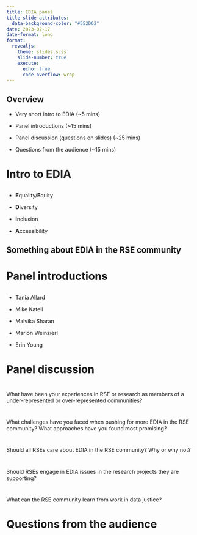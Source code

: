 ```yaml
---
title: EDIA panel
title-slide-attributes:
  data-background-color: "#552D62"
date: 2023-02-17
date-format: long
format: 
  revealjs:
    theme: slides.scss
    slide-number: true
    execute:
      echo: true
      code-overflow: wrap
---
```


## Overview

- Very short intro to EDIA (~5 mins)

- Panel introductions (~15 mins)

- Panel discussion (questions on slides) (~25 mins)

- Questions from the audience (~15 mins)

# Intro to EDIA {background-color="#552D62" .middle}

## 
:::{.incremental .middle .larger200}
- **E**quality/**E**quity

- **D**iversity

- **I**nclusion

- **A**ccessibility

:::

## Something about EDIA in the RSE community


# Panel introductions {background-color="#552D62" .middle}

## 
:::{.middle .larger200}
- Tania Allard

- Mike Katell

- Malvika Sharan

- Marion Weinzierl

- Erin Young

:::

# Panel discussion {background-color="#552D62" .middle}

#

:::{.middle .larger200}
What have been your experiences in RSE or research as members of a under-represented or over-represented communities?
:::

#

:::{.middle .larger200}
What challenges have you faced when pushing for more EDIA in the RSE community? What approaches have you found most promising?
:::

#

:::{.middle .larger200}
Should all RSEs care about EDIA in the RSE community? Why or why not? 
:::

# 

:::{.middle .larger200}
Should RSEs engage in EDIA issues in the research projects they are supporting?
:::

# 

:::{.middle .larger200}
What can the RSE community learn from work in data justice?
:::

# Questions from the audience {background-color="#552D62" .middle}